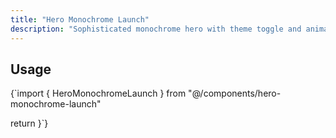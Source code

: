 ```yaml
---
title: "Hero Monochrome Launch"
description: "Sophisticated monochrome hero with theme toggle and animated glyphs"
---
```



<ComponentWithInstallation 
  component={HeroMonochromeLaunch}
  scale={0.5}
  componentName="hero-monochrome-launch"
  componentPath="registry/default/hero-monochrome-launch.tsx"
/>

## Usage

<ComponentCode>
{`import { HeroMonochromeLaunch } from "@/components/hero-monochrome-launch"

  return <HeroMonochromeLaunch />
}`}
</ComponentCode>

